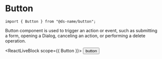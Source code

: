 


<Meta title="Components/Forms/Button" component={Button} />

# Button

<StoryHeading label="Import" />

```
import { Button } from "@ds-name/button";
```

<StoryHeading label="Usage" />

Button component is used to trigger an action or event, such as submitting a form, opening a Dialog, canceling an action, or performing a delete operation.

<ReactLiveBlock scope={{ Button }}>
  <Button>button</Button>
</ReactLiveBlock>

<StoryHeading label="Props" />

<ArgsTable of={Button} />

<StoryHeading label="Variants" />

<Story name="variants" story={examples.Variants} />

<StoryHeading label="Sizes" />

<Story name="sizes" story={examples.Sizes} />

